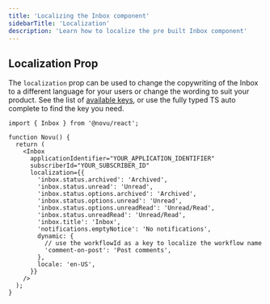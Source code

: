 ```yaml
---
title: 'Localizing the Inbox component'
sidebarTitle: 'Localization'
description: 'Learn how to localize the pre built Inbox component'
---
```


## Localization Prop

The `localization` prop can be used to change the copywriting of the Inbox to a different language for your users or change the wording to suit your product. See the list of [available keys](https://github.com/novuhq/novu/blob/next/packages/js/src/ui/config/defaultLocalization.ts#L1), or use the fully typed TS auto complete to find the key you need.

```tsx
import { Inbox } from '@novu/react';

function Novu() {
  return (
    <Inbox
      applicationIdentifier="YOUR_APPLICATION_IDENTIFIER"
      subscriberId="YOUR_SUBSCRIBER_ID"
      localization={{
        'inbox.status.archived': 'Archived',
        'inbox.status.unread': 'Unread',
        'inbox.status.options.archived': 'Archived',
        'inbox.status.options.unread': 'Unread',
        'inbox.status.options.unreadRead': 'Unread/Read',
        'inbox.status.unreadRead': 'Unread/Read',
        'inbox.title': 'Inbox',
        'notifications.emptyNotice': 'No notifications',
        dynamic: {
          // use the workflowId as a key to localize the workflow name
          'comment-on-post': 'Post comments',
        },
        locale: 'en-US',
      }}
    />
  );
}
```